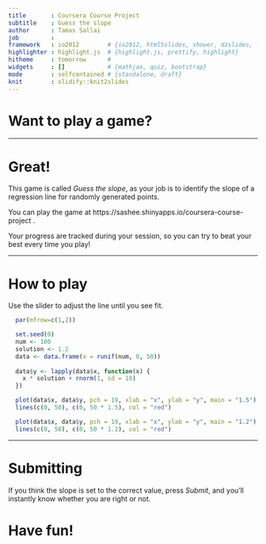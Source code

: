 ```yaml
---
title       : Coursera Course Project
subtitle    : Guess the slope
author      : Tamas Sallai
job         : 
framework   : io2012        # {io2012, html5slides, shower, dzslides, ...}
highlighter : highlight.js  # {highlight.js, prettify, highlight}
hitheme     : tomorrow      # 
widgets     : []            # {mathjax, quiz, bootstrap}
mode        : selfcontained # {standalone, draft}
knit        : slidify::knit2slides
---
```


# Want to play a game?

---

# Great!

This game is called _Guess the slope_, as your job is to identify the slope of a regression line for randomly generated points.

You can play the game at https://sashee.shinyapps.io/coursera-course-project .

Your progress are tracked during your session, so you can try to beat your best every time you play!

---

# How to play

Use the slider to adjust the line until you see fit.

```r
  par(mfrow=c(1,2))

  set.seed(0)
  num <- 100
  solution <- 1.2
  data <- data.frame(x = runif(num, 0, 50))
  
  data$y <- lapply(data$x, function(x) {
    x * solution + rnorm(1, sd = 10)
  })

  plot(data$x, data$y, pch = 19, xlab = "x", ylab = "y", main = "1.5")
  lines(c(0, 50), c(0, 50 * 1.5), col = "red")

  plot(data$x, data$y, pch = 19, xlab = "x", ylab = "y", main = "1.2")
  lines(c(0, 50), c(0, 50 * 1.2), col = "red")
```

---

# Submitting

If you think the slope is set to the correct value, press _Submit_, and you'll instantly know whether you are right or not.

# Have fun!

